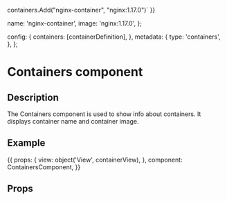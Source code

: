 
containers.Add("nginx-container", "nginx:1.17.0")`
}}

  name: 'nginx-container',
  image: 'nginx:1.17.0',
};

  config: {
    containers: [containerDefinition],
  },
  metadata: {
    type: 'containers',
  },
};

<h1>Containers component</h1>
<h2>Description</h2>

<p>The Containers component is used to show info about containers.
It displays container name and container image.</p>
<h2>Example</h2>

<Meta title="Components/Containers" component={ContainersComponent} />

<Preview withToolbar>
  <Story name="Containers component" parameters={{ docs: containersDocs }} height="75px" >
  {{
      props: {
        view:  object('View', containerView),
      },
      component: ContainersComponent,
      }}
  </Story>
</Preview>

<h2>Props</h2>
<Props of={ContainersComponent} />
